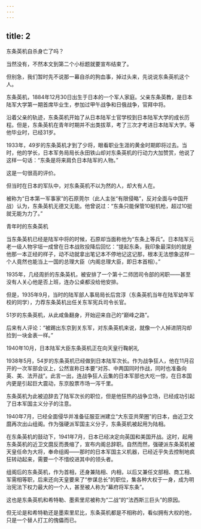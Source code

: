 ```yaml
---
---
---
```

title: 2
---



东条英机自杀身亡了吗？

当然没有，不然本文到第二个小标题就要宣布结束了。

但别急，我们暂时先不说那一幕自杀的狗血事，掉过头来，先说说东条英机这个人。

东条英机，1884年12月30日出生于日本的一个军人家庭。父亲东条英教，是日本陆军大学第一期首席毕业生，参加过甲午战争和日俄战争，官拜中将。

沿着父亲的轨迹，东条英机开始了从日本陆军士官学校到日本陆军大学的成长历程。但是，东条英机在青年时期并不出类拔萃，考了三次才考进日本陆军大学。等他毕业时，已经31岁。

1933年，49岁的东条英机才到了少将，眼看职业生涯的黄金时期即将过去。当时，他的学长，日本军务局局长永田铁山却对东条英机的行动力大加赞赏，他说了这样一句话：“东条是将来肩负日本陆军的人物。”

这是一句很高的评价。

但当时在日本的军队中，对东条英机不以为然的人，却大有人在。

被称为“日本第一军事家”的石原莞尔（此人主张“有限侵略”，反对全面与中国开战）认为，东条英机无德又无能。他曾说过：“东条只能保管10挺机枪，超过10挺就无能为力了。”

青年时的东条英机



当东条英机已经是陆军中将的时候，石原却当面称他为“东条上等兵”。日本陆军元老一级人物宇垣一成曾在日本战败投降后回忆：“提起东条，我印象最深刻的就是他那一本正经的样子，动不动就拿出笔记本不停地记这记那，根本无法想象这样一个人竟然也能当上一国的总理大臣（内阁总理大臣，即日本首相）。”

1935年，几经周折的东条英机，被安排了一个第十二师团司令部的闲职——甚至没有人关心他是否上班，连办公桌都没给他安排。

但是，1935年9月，当时的陆军部人事局局长后宫淳（东条英机当年在陆军幼年军校的同学），力荐东条英机出任关东军宪兵司令长官。

51岁的东条英机，从此咸鱼翻身，开始迎来自己的“巅峰之路”。

后来有人评论：“被踢出东京到关东军，对东条英机来说，就像一个人掉进阴沟却捡到一块金表一样。”

1940年10月，日本陆军大臣东条英机正在向天皇行鞠躬礼



1938年5月，54岁的东条英机已经做到日本陆军次长。作为战争狂人，他在11月召开的一次军部会议上，公然宣称日本要“对苏、中两国同时作战，同时也准备向英、美、法开战”。此言一出，连战争狂人云集的日本军部也大吃一惊，在日本国内更是引起巨大震动，东京股票市场一泻千里。

东条英机为此被迫辞去了陆军次长的职位，但是他狂热的战争立场，已经成功引起了日本军国主义分子的注意。

1940年7月，已经全面侵华并准备征服亚洲建立“大东亚共荣圈”的日本，由近卫文麿再次出山组阁。作为强硬派军国主义分子，东条英机被起用为陆相。

在东条英机的鼓动下，1941年7月，日本已经决定向英国和美国开战。这时，起用东条英机的近卫文麿反而畏缩了，宣布内阁总辞职。自然而然，强硬派东条英机被天皇任命为大将，奉命组阁——那时的日本军国主义机器，已经近乎失去控制地疯狂转动起来，需要一个不惜绞进其中的领头者。

组阁后的东条英机，作为首相，还身兼陆相、内相，以后又兼任文部相、商工相、军需相等职，后来还向天皇要来了“参谋总长”的职位，集各种大权于一身，成为明治宪法下权力最大的一个人，甚至被人称为“幕府将军东条”。

这也是东条英机和希特勒、墨索里尼被称为“二战”的“法西斯三巨头”的原因。

但无论是和希特勒还是墨索里尼比，东条英机都是不相称的，看似拥有大权的他，只是一个替人打工的傀儡而已。